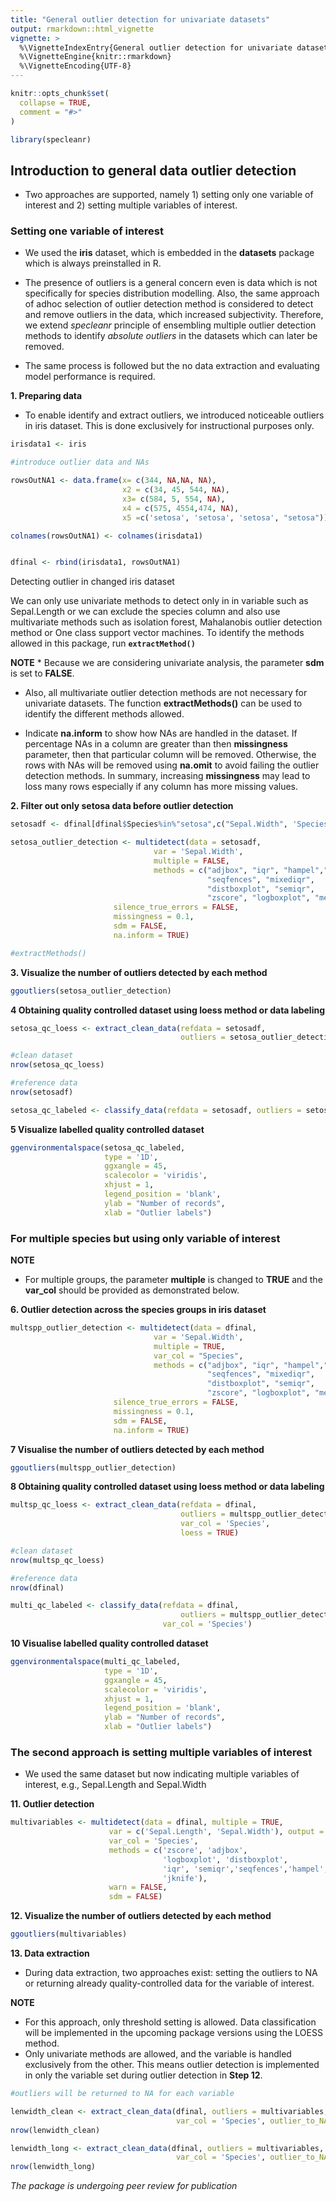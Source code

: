 ```yaml
---
title: "General outlier detection for univariate datasets"
output: rmarkdown::html_vignette
vignette: >
  %\VignetteIndexEntry{General outlier detection for univariate datasets}
  %\VignetteEngine{knitr::rmarkdown}
  %\VignetteEncoding{UTF-8}
---
```


```r
knitr::opts_chunk$set(
  collapse = TRUE,
  comment = "#>"
)
```

```r
library(specleanr)
```

## Introduction to general data outlier detection 

* Two approaches are supported, namely 1) setting only one variable of interest and 2) setting multiple variables of interest.

### Setting one variable of interest

* We used the **iris** dataset, which is embedded in the **datasets** package which is always preinstalled in R.

* The presence of outliers is a general concern even is data which is not specifically for species distribution modelling. Also, the same approach of adhoc selection of outlier detection method is considered to detect and remove outliers in the data, which increased subjectivity. Therefore, we extend *specleanr* principle of ensembling multiple outlier detection methods to identify *absolute outliers* in the datasets which can later be removed. 

* The same process is followed but the no data extraction and evaluating model performance is required.

**1. Preparing data**

* To enable identify and extract outliers, we introduced noticeable outliers in iris dataset. This is done exclusively for instructional purposes only.

```r

irisdata1 <- iris

#introduce outlier data and NAs

rowsOutNA1 <- data.frame(x= c(344, NA,NA, NA),
                         x2 = c(34, 45, 544, NA), 
                         x3= c(584, 5, 554, NA),
                         x4 = c(575, 4554,474, NA), 
                         x5 =c('setosa', 'setosa', 'setosa', "setosa"))

colnames(rowsOutNA1) <- colnames(irisdata1)


dfinal <- rbind(irisdata1, rowsOutNA1)

```

 Detecting outlier in changed iris dataset

We can only use univariate methods to detect only in in variable such as Sepal.Length or we can exclude the species column and also use multivariate methods such as isolation forest, Mahalanobis outlier detection method or One class support vector machines. To identify the methods allowed in this package, run **`extractMethod()`**


**NOTE**
* Because we are considering univariate analysis, the parameter **sdm** is set to **FALSE**.

* Also, all multivariate outlier detection methods are not necessary for univariate datasets. The function **extractMethods()** can be used to identify the different methods allowed.

* Indicate **na.inform** to show how NAs are handled in the dataset. If percentage NAs in a column are greater than then **missingness** parameter, then that particular column will be removed. Otherwise, the rows with NAs will be removed using **na.omit** to avoid failing the outlier detection methods. In summary, increasing **missingness** may lead to loss many rows especially if any column has more missing values.

**2. Filter out only setosa data before outlier detection**

```r

setosadf <- dfinal[dfinal$Species%in%"setosa",c("Sepal.Width", 'Species')]

setosa_outlier_detection <- multidetect(data = setosadf, 
                                var = 'Sepal.Width', 
                                multiple = FALSE,
                                methods = c("adjbox", "iqr", "hampel","jknife",
                                            "seqfences", "mixediqr",
                                            "distboxplot", "semiqr",
                                            "zscore", "logboxplot", "medianrule"),
                       silence_true_errors = FALSE, 
                       missingness = 0.1,
                       sdm = FALSE,
                       na.inform = TRUE)

#extractMethods()

```

**3. Visualize the number of outliers detected by each method** 

```r

ggoutliers(setosa_outlier_detection)


```

**4 Obtaining quality controlled dataset using loess method or data labeling** 

```r

setosa_qc_loess <- extract_clean_data(refdata = setosadf, 
                                      outliers = setosa_outlier_detection, loess = TRUE)

#clean dataset
nrow(setosa_qc_loess)

#reference data
nrow(setosadf)

setosa_qc_labeled <- classify_data(refdata = setosadf, outliers = setosa_outlier_detection)

```

**5 Visualize labelled quality controlled dataset**

```r


ggenvironmentalspace(setosa_qc_labeled, 
                     type = '1D',
                     ggxangle = 45, 
                     scalecolor = 'viridis',
                     xhjust = 1,
                     legend_position = 'blank',
                     ylab = "Number of records",
                     xlab = "Outlier labels")

```

### For multiple species but using only variable of interest

**NOTE**

* For multiple groups, the parameter **multiple** is changed to **TRUE** and the **var_col** should be provided as demonstrated below.

**6. Outlier detection across the species groups in iris dataset**

```r

multspp_outlier_detection <- multidetect(data = dfinal, 
                                var = 'Sepal.Width', 
                                multiple = TRUE,
                                var_col = "Species",
                                methods = c("adjbox", "iqr", "hampel","jknife",
                                            "seqfences", "mixediqr",
                                            "distboxplot", "semiqr",
                                            "zscore", "logboxplot", "medianrule"),
                       silence_true_errors = FALSE, 
                       missingness = 0.1,
                       sdm = FALSE,
                       na.inform = TRUE)

```

**7 Visualise the number of outliers detected by each method** 

```r

ggoutliers(multspp_outlier_detection)


```

**8 Obtaining quality controlled dataset using loess method or data labeling** 

```r

multsp_qc_loess <- extract_clean_data(refdata = dfinal, 
                                      outliers = multspp_outlier_detection,
                                      var_col = 'Species',
                                      loess = TRUE)

#clean dataset
nrow(multsp_qc_loess)

#reference data
nrow(dfinal)

multi_qc_labeled <- classify_data(refdata = dfinal, 
                                      outliers = multspp_outlier_detection,
                                  var_col = 'Species')

```

**10 Visualise labelled quality controlled dataset**

```r

ggenvironmentalspace(multi_qc_labeled, 
                     type = '1D',
                     ggxangle = 45, 
                     scalecolor = 'viridis',
                     xhjust = 1,
                     legend_position = 'blank',
                     ylab = "Number of records",
                     xlab = "Outlier labels")

```

### The second approach is setting multiple variables of interest

* We used the same dataset but now indicating multiple variables of interest, e.g., Sepal.Length and Sepal.Width

**11. Outlier detection**

```r

multivariables <- multidetect(data = dfinal, multiple = TRUE,
                      var = c('Sepal.Length', 'Sepal.Width'), output = 'outlier',
                      var_col = 'Species',
                      methods = c('zscore', 'adjbox',
                                  'logboxplot', 'distboxplot',
                                  'iqr', 'semiqr','seqfences','hampel',
                                  'jknife'), 
                      warn = FALSE,
                      sdm = FALSE)

```

**12. Visualize the number of outliers detected by each method** 

```r

ggoutliers(multivariables)


```

**13. Data extraction** 

* During data extraction, two approaches exist: setting the outliers to NA or returning already quality-controlled data for the variable of interest.

**NOTE**

* For this approach, only threshold setting is allowed. Data classification will be implemented in the upcoming package versions using the LOESS method.
* Only univariate methods are allowed, and the variable is handled exclusively from the other. This means outlier detection is implemented in only the variable set during outlier detection in **Step 12**.

```r
#outliers will be returned to NA for each variable

lenwidth_clean <- extract_clean_data(dfinal, outliers = multivariables, 
                                     var_col = 'Species', outlier_to_NA = TRUE, threshold = 0.8)
nrow(lenwidth_clean)

lenwidth_long <- extract_clean_data(dfinal, outliers = multivariables, 
                                     var_col = 'Species', outlier_to_NA = FALSE, threshold = 0.8)
nrow(lenwidth_long)

```





*The package is undergoing peer review for publication*








